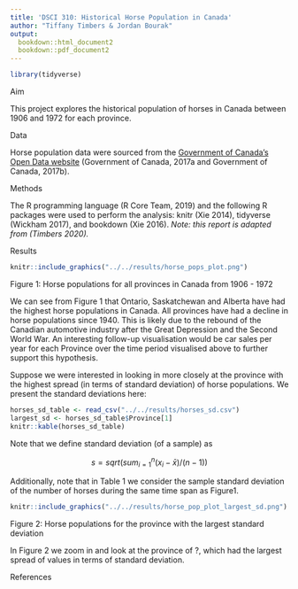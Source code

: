 ```yaml
---
title: 'DSCI 310: Historical Horse Population in Canada'
author: "Tiffany Timbers & Jordan Bourak"
output:
  bookdown::html_document2
  bookdown::pdf_document2
---
```


```r
library(tidyverse)
```

Aim

This project explores the historical population of horses in Canada between 1906 and 1972 for each province.

Data

Horse population data were sourced from the [Government of Canada's Open Data website](http://open.canada.ca/en/open-data) (Government of Canada, 2017a and Government of Canada, 2017b).

Methods

The R programming language (R Core Team, 2019) and the following R packages were used to perform the analysis: knitr (Xie 2014), tidyverse (Wickham 2017), and bookdown (Xie 2016). *Note: this report is adapted from (Timbers 2020).*

Results

```r
knitr::include_graphics("../../results/horse_pops_plot.png")
```

Figure 1: Horse populations for all provinces in Canada from 1906 - 1972

We can see from Figure 1 that Ontario, Saskatchewan and Alberta have had the highest horse populations in Canada. All provinces have had a decline in horse populations since 1940. This is likely due to the rebound of the Canadian automotive industry after the Great Depression and the Second World War. An interesting follow-up visualisation would be car sales per year for each Province over the time period visualised above to further support this hypothesis.

Suppose we were interested in looking in more closely at the province with the highest spread (in terms of standard deviation) of horse populations. We present the standard deviations here:

```r
horses_sd_table <- read_csv("../../results/horses_sd.csv")
largest_sd <- horses_sd_table$Province[1]
knitr::kable(horses_sd_table)
```

Note that we define standard deviation (of a sample) as

$$s = sqrt( sum_{i = 1}^n(x_i - \bar{x}) / (n-1))$$

Additionally, note that in Table 1 we consider the sample standard deviation of the number of horses during the same time span as Figure1.

```r
knitr::include_graphics("../../results/horse_pop_plot_largest_sd.png")
```

Figure 2: Horse populations for the province with the largest standard deviation

In Figure 2 we zoom in and look at the province of ?, which had the largest spread of values in terms of standard deviation.

References
